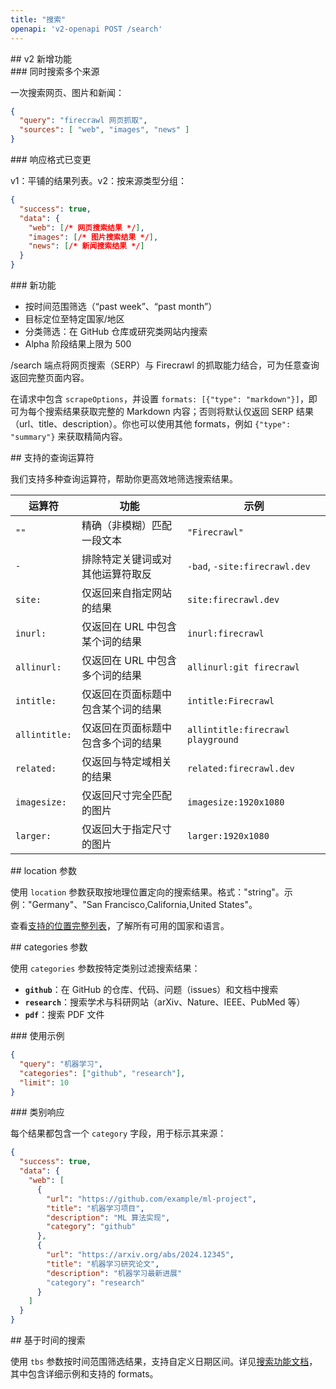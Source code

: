 ```yaml
---
title: "搜索"
openapi: 'v2-openapi POST /search'
---
```


<div id="whats-new-in-v2">
  ## v2 新增功能
</div>

<div id="search-multiple-sources">
  ### 同时搜索多个来源
</div>

一次搜索网页、图片和新闻：

```json
{
  "query": "firecrawl 网页抓取",
  "sources": [ "web", "images", "news" ]
}
```


<div id="response-format-changed">
  ### 响应格式已变更
</div>

v1：平铺的结果列表。v2：按来源类型分组：

```json
{
  "success": true,
  "data": {
    "web": [/* 网页搜索结果 */],
    "images": [/* 图片搜索结果 */],
    "news": [/* 新闻搜索结果 */]
  }
}
```


<div id="new-features">
  ### 新功能
</div>

- 按时间范围筛选（“past week”、“past month”）
- 目标定位至特定国家/地区
- 分类筛选：在 GitHub 仓库或研究类网站内搜索
- Alpha 阶段结果上限为 500

/search 端点将网页搜索（SERP）与 Firecrawl 的抓取能力结合，可为任意查询返回完整页面内容。

在请求中包含 `scrapeOptions`，并设置 `formats: [{"type": "markdown"}]`，即可为每个搜索结果获取完整的 Markdown 内容；否则将默认仅返回 SERP 结果（url、title、description）。你也可以使用其他 formats，例如 `{"type": "summary"}` 来获取精简内容。

<div id="supported-query-operators">
  ## 支持的查询运算符
</div>

我们支持多种查询运算符，帮助你更高效地筛选搜索结果。

| 运算符 | 功能 | 示例 |
---|-|-|
| `""` | 精确（非模糊）匹配一段文本 | `"Firecrawl"`
| `-` | 排除特定关键词或对其他运算符取反 | `-bad`, `-site:firecrawl.dev`
| `site:` | 仅返回来自指定网站的结果 | `site:firecrawl.dev`
| `inurl:` | 仅返回在 URL 中包含某个词的结果 | `inurl:firecrawl`
| `allinurl:` | 仅返回在 URL 中包含多个词的结果 | `allinurl:git firecrawl`
| `intitle:` | 仅返回在页面标题中包含某个词的结果 | `intitle:Firecrawl`
| `allintitle:` | 仅返回在页面标题中包含多个词的结果 | `allintitle:firecrawl playground`
| `related:` | 仅返回与特定域相关的结果 | `related:firecrawl.dev`
| `imagesize:` | 仅返回尺寸完全匹配的图片 | `imagesize:1920x1080`
| `larger:` | 仅返回大于指定尺寸的图片 | `larger:1920x1080`

<div id="location-parameter">
  ## location 参数
</div>

使用 `location` 参数获取按地理位置定向的搜索结果。格式："string"。示例："Germany"、"San Francisco,California,United States"。

查看[支持的位置完整列表](https://firecrawl.dev/search_locations.json)，了解所有可用的国家和语言。

<div id="categories-parameter">
  ## categories 参数
</div>

使用 `categories` 参数按特定类别过滤搜索结果：

- **`github`**：在 GitHub 的仓库、代码、问题（issues）和文档中搜索
- **`research`**：搜索学术与科研网站（arXiv、Nature、IEEE、PubMed 等）
- **`pdf`**：搜索 PDF 文件

<div id="example-usage">
  ### 使用示例
</div>

```json
{
  "query": "机器学习",
  "categories": ["github", "research"],
  "limit": 10
}
```


<div id="category-response">
  ### 类别响应
</div>

每个结果都包含一个 `category` 字段，用于标示其来源：

```json
{
  "success": true,
  "data": {
    "web": [
      {
        "url": "https://github.com/example/ml-project",
        "title": "机器学习项目",
        "description": "ML 算法实现",
        "category": "github"
      },
      {
        "url": "https://arxiv.org/abs/2024.12345",
        "title": "机器学习研究论文",
        "description": "机器学习最新进展"
        "category": "research"
      }
    ]
  }
}
```


<div id="time-based-search">
  ## 基于时间的搜索
</div>

使用 `tbs` 参数按时间范围筛选结果，支持自定义日期区间。详见[搜索功能文档](https://docs.firecrawl.dev/features/search#time-based-search)，其中包含详细示例和支持的 formats。